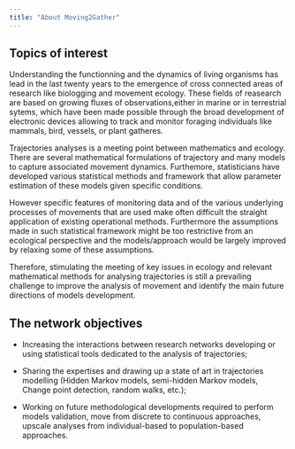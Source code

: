 ```yaml
---
title: "About Moving2Gather"
---
```




## Topics of interest

Understanding the functionning and the dynamics of living organisms has lead in the last twenty years to the emergence of cross connected areas of research like biologging and movement ecology. These fields of reasearch are based on growing fluxes of observations,either in marine or in terrestrial sytems, which have been made possible through the broad development of electronic devices allowing to track and monitor foraging individuals like mammals, bird, vessels, or plant gatheres.



Trajectories analyses is a meeting point between mathematics and ecology. There are several mathematical formulations of trajectory and many models to capture associated movement dynamics. Furthemore, statisticians have developed various statistical methods and framework that allow parameter estimation of these models given specific conditions.



However specific features of monitoring data and of the various underlying processes of movements that are used make often difficult the straight application of existing operational methods. Furthermore the assumptions made in such statistical framework might be too restrictive from an ecological perspective and the models/approach would be largely improved by relaxing some of these assumptions.



Therefore, stimulating the meeting of key issues in ecology and relevant mathematical methods for analysing trajectories is still a prevailing challenge to improve the analysis of movement and identify the main future directions of models development.

## The network objectives


- Increasing the interactions between research networks developing or using statistical tools dedicated to the analysis of trajectories;

- Sharing the expertises and drawing up a state of art in trajectories modelling (Hidden Markov models, semi-hidden Markov models, Change point detection, random walks, etc.);

- Working on future methodological developments required to perform models validation, move from discrete to continuous approaches, upscale analyses from individual-based to population-based approaches.